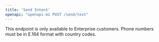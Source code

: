 ```yaml
---
title: 'Send Intent'
openapi: "openapi-mi POST /send/text"
---
```

<Note>
    This endpoint is only available to Enterprise customers.
</Note>
<Warning>
Phone numbers must be in E.164 format with country codes.
</Warning>



<Snippet />